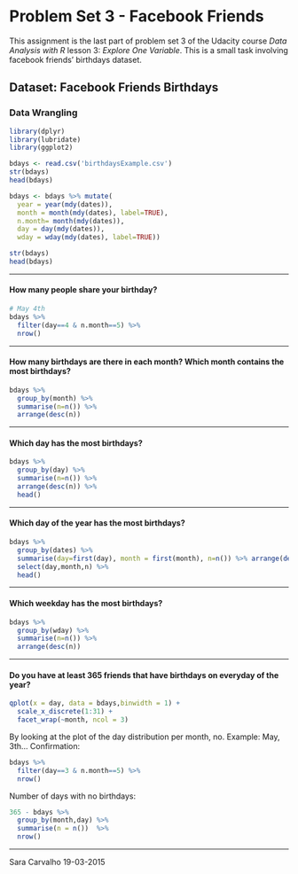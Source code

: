 Problem Set 3 - Facebook Friends
========================================================

This assignment is the last part of problem set 3 of the Udacity course *Data Analysis with R* lesson 3: *Explore One Variable*. This is a small task involving facebook friends' birthdays dataset.

## Dataset: Facebook Friends Birthdays

### Data Wrangling

```r
library(dplyr)
library(lubridate)
library(ggplot2)

bdays <- read.csv('birthdaysExample.csv')
str(bdays)
head(bdays)

bdays <- bdays %>% mutate(
  year = year(mdy(dates)),
  month = month(mdy(dates), label=TRUE), 
  n.month= month(mdy(dates)), 
  day = day(mdy(dates)), 
  wday = wday(mdy(dates), label=TRUE))

str(bdays)
head(bdays)
```

***

#### How many people share your birthday?
```r
# May 4th
bdays %>% 
  filter(day==4 & n.month==5) %>% 
  nrow() 
```

***

#### How many birthdays are there in each month? Which month contains the most birthdays?
```r
bdays %>% 
  group_by(month) %>% 
  summarise(n=n()) %>% 
  arrange(desc(n))
```

***

#### Which day has the most birthdays?
```r
bdays %>% 
  group_by(day) %>%
  summarise(n=n()) %>% 
  arrange(desc(n)) %>% 
  head()
```

***

#### Which day of the year has the most birthdays?
```r
bdays %>% 
  group_by(dates) %>% 
  summarise(day=first(day), month = first(month), n=n()) %>% arrange(desc(n))  %>% 
  select(day,month,n) %>% 
  head()
```

***

#### Which weekday has the most birthdays?
```r
bdays %>% 
  group_by(wday) %>% 
  summarise(n=n()) %>% 
  arrange(desc(n))
```

***

#### Do you have at least 365 friends that have birthdays on everyday of the year?
```r
qplot(x = day, data = bdays,binwidth = 1) + 
  scale_x_discrete(1:31) +
  facet_wrap(~month, ncol = 3)
```

By looking at the plot of the day distribution per month, no. Example: May, 3th...
Confirmation:
```r
bdays %>% 
  filter(day==3 & n.month==5) %>% 
  nrow() 
```

Number of days with no birthdays:
```r
365 - bdays %>% 
  group_by(month,day) %>% 
  summarise(n = n())  %>% 
  nrow()
```

***
Sara Carvalho
19-03-2015